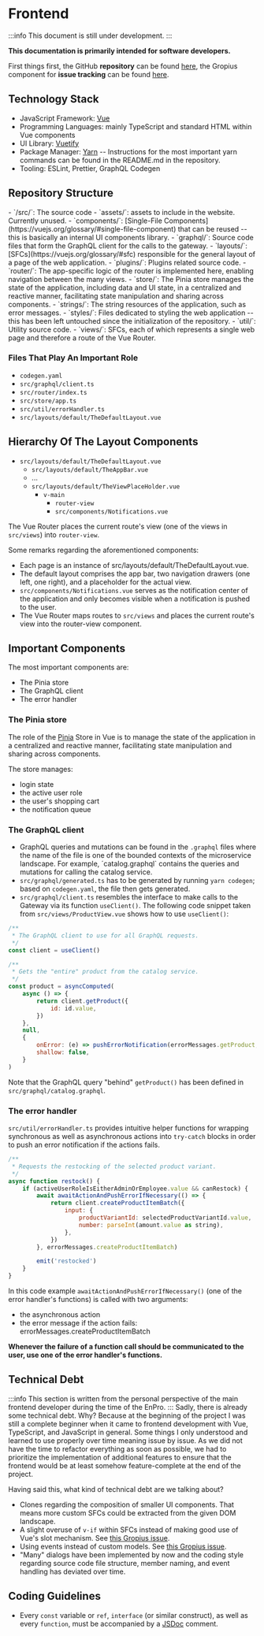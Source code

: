 # Frontend

:::info
This document is still under development.
:::

**This documentation is primarily intended for software developers.**

First things first, the GitHub **repository** can be found [here](https://github.com/MiSArch/frontend), the Gropius component for **issue tracking** can be found [here](https://frontend.gropius.duckdns.org/components/9d12d6ac-e85a-407c-bdff-a8321fb75d3a).

## Technology Stack

- JavaScript Framework: [Vue](https://vuejs.org/guide/introduction.html#what-is-vue)
- Programming Languages: mainly TypeScript and standard HTML within Vue components
- UI Library: [Vuetify](https://vuetifyjs.com/en/)
- Package Manager: [Yarn](https://yarnpkg.com) -- Instructions for the most important yarn commands can be found in the README.md in the repository.
- Tooling: ESLint, Prettier, GraphQL Codegen

## Repository Structure

<div className="repository-structure">
- `/src/`: The source code
  - `assets/`: assets to include in the website. Currently unused.
  - `components/`: [Single-File Components](https://vuejs.org/glossary/#single-file-component) that can be reused -- this is basically an internal UI components library.
  - `graphql/`: Source code files that form the GraphQL client for the calls to the gateway.
  - `layouts/`: [SFCs](https://vuejs.org/glossary/#sfc) responsible for the general layout of a page of the web application.
  - `plugins/`: Plugins related source code.
  - `router/`: The app-specific logic of the router is implemented here, enabling navigation between the many views.
  - `store/`: The Pinia store manages the state of the application, including data and UI state, in a centralized and reactive manner, facilitating state manipulation and sharing across components.
  - `strings/`: The string resources of the application, such as error messages.
  - `styles/`: Files dedicated to styling the web application -- this has been left untouched since the initialization of the repository.
  - `util/`: Utility source code.
  - `views/`: SFCs, each of which represents a single web page and therefore a route of the Vue Router.
</div>

### Files That Play An Important Role

- `codegen.yaml`
- `src/graphql/client.ts`
- `src/router/index.ts`
- `src/store/app.ts`
- `src/util/errorHandler.ts`
- `src/layouts/default/TheDefaultLayout.vue`

## Hierarchy Of The Layout Components

- `src/layouts/default/TheDefaultLayout.vue`
  - `src/layouts/default/TheAppBar.vue`
  - ...
  - `src/layouts/default/TheViewPlaceHolder.vue`
    - `v-main`
      - `router-view`
      - `src/components/Notifications.vue`

The Vue Router places the current route's view (one of the views in `src/views`) into `router-view`.

Some remarks regarding the aforementioned components:

- Each page is an instance of src/layouts/default/TheDefaultLayout.vue.
- The default layout comprises the app bar, two navigation drawers (one left, one right), and a placeholder for the actual view.
- `src/components/Notifications.vue` serves as the notification center of the application and only becomes visible when a notification is pushed to the user.
- The Vue Router maps routes to `src/views` and places the current route's view into the router-view component.

## Important Components

The most important components are:

- The Pinia store
- The GraphQL client
- The error handler

### The Pinia store

The role of the [Pinia](https://pinia.vuejs.org) Store in Vue is to manage the state of the application in a centralized and reactive manner, facilitating state manipulation and sharing across components.

The store manages:

- login state
- the active user role
- the user's shopping cart
- the notification queue

### The GraphQL client

- GraphQL queries and mutations can be found in the `.graphql` files where the name of the file is one of the bounded contexts of the microservice landscape. For example, ´catalog.graphql` contains the queries and mutations for calling the catalog service.
- `src/graphql/generated.ts` has to be generated by running `yarn codegen`; based on `codegen.yaml`, the file then gets generated.
- `src/graphql/client.ts` resembles the interface to make calls to the Gateway via its function `useClient()`. The following code snippet taken from `src/views/ProductView.vue` shows how to use `useClient()`:

```jsx
/**
 * The GraphQL client to use for all GraphQL requests.
 */
const client = useClient()

/**
 * Gets the "entire" product from the catalog service.
 */
const product = asyncComputed(
    async () => {
        return client.getProduct({
            id: id.value,
        })
    },
    null,
    {
        onError: (e) => pushErrorNotification(errorMessages.getProduct, e),
        shallow: false,
    }
)
```

Note that the GraphQL query "behind" `getProduct()` has been defined in `src/graphql/catalog.graphql`.

### The error handler

`src/util/errorHandler.ts` provides intuitive helper functions for wrapping synchronous as well as asynchronous actions into `try-catch` blocks in order to push an error notification if the actions fails.

```jsx
/**
 * Requests the restocking of the selected product variant.
 */
async function restock() {
    if (activeUserRoleIsEitherAdminOrEmployee.value && canRestock) {
        await awaitActionAndPushErrorIfNecessary(() => {
            return client.createProductItemBatch({
                input: {
                    productVariantId: selectedProductVariantId.value,
                    number: parseInt(amount.value as string),
                },
            })
        }, errorMessages.createProductItemBatch)

        emit('restocked')
    }
}
```

In this code example `awaitActionAndPushErrorIfNecessary()` (one of the error handler's functions) is called with two arguments:

- the asynchronous action
- the error message if the action fails: errorMessages.createProductItemBatch

**Whenever the failure of a function call should be communicated to the user, use one of the error handler's functions.**

## Technical Debt

:::info
This section is written from the personal perspective of the main frontend developer during the time of the EnPro.
:::
Sadly, there is already some technical debt. Why? Because at the beginning of the project I was still a complete beginner when it came to frontend development with Vue, TypeScript, and JavaScript in general. Some things I only understood and learned to use properly over time meaning issue by issue. As we did not have the time to refactor everything as soon as possible, we had to prioritize the implementation of additional features to ensure that the frontend would be at least somehow feature-complete at the end of the project.

Having said this, what kind of technical debt are we talking about?

- Clones regarding the composition of smaller UI components. That means more custom SFCs could be extracted from the given DOM landscape.
- A slight overuse of `v-if` within SFCs instead of making good use of Vue's slot mechanism. See [this Gropius issue](https://frontend.gropius.duckdns.org/components/9d12d6ac-e85a-407c-bdff-a8321fb75d3a/issues/4f780153-0e6a-4893-a3b9-4e019b74a2a8).
- Using events instead of custom models. See [this Gropius issue](https://frontend.gropius.duckdns.org/components/9d12d6ac-e85a-407c-bdff-a8321fb75d3a/issues/4f780153-0e6a-4893-a3b9-4e019b74a2a8).
- "Many" dialogs have been implemented by now and the coding style regarding source code file structure, member naming, and event handling has deviated over time.

## Coding Guidelines

- Every `const` variable or `ref`, `interface` (or similar construct), as well as every `function`, must be accompanied by a [JSDoc](https://jsdoc.app) comment.
